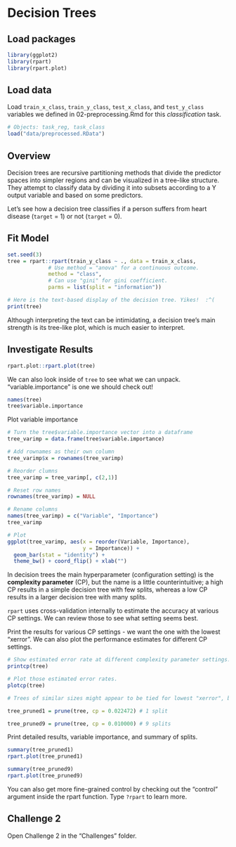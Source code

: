 # Decision Trees

## Load packages

```r
library(ggplot2)
library(rpart)
library(rpart.plot)
```

## Load data 

Load `train_x_class`, `train_y_class`, `test_x_class`, and `test_y_class` variables we defined in 02-preprocessing.Rmd for this *classification* task. 

```r
# Objects: task_reg, task_class
load("data/preprocessed.RData")
```

## Overview

Decision trees are recursive partitioning methods that divide the predictor spaces into simpler regions and can be visualized in a tree-like structure. They attempt to classify data by dividing it into subsets according to a Y output variable and based on some predictors.  

Let's see how a decision tree classifies if a person suffers from heart disease (`target` = 1) or not (`target` = 0).

## Fit Model

```r
set.seed(3)
tree = rpart::rpart(train_y_class ~ ., data = train_x_class,
             # Use method = "anova" for a continuous outcome.
             method = "class",
             # Can use "gini" for gini coefficient.
             parms = list(split = "information")) 

# Here is the text-based display of the decision tree. Yikes!  :^( 
print(tree)
```

Although interpreting the text can be intimidating, a decision tree's main strength is its tree-like plot, which is much easier to interpret.

## Investigate Results

```r
rpart.plot::rpart.plot(tree) 
```

We can also look inside of `tree` to see what we can unpack. "variable.importance" is one we should check out! 

```r
names(tree)
tree$variable.importance
```

Plot variable importance

```r
# Turn the tree$variable.importance vector into a dataframe
tree_varimp = data.frame(tree$variable.importance)

# Add rownames as their own column
tree_varimp$x = rownames(tree_varimp) 

# Reorder clumns
tree_varimp = tree_varimp[, c(2,1)]

# Reset row names
rownames(tree_varimp) = NULL 

# Rename columns
names(tree_varimp) = c("Variable", "Importance") 
tree_varimp

# Plot
ggplot(tree_varimp, aes(x = reorder(Variable, Importance), 
                        y = Importance)) + 
  geom_bar(stat = "identity") + 
  theme_bw() + coord_flip() + xlab("")
```

In decision trees the main hyperparameter (configuration setting) is the **complexity parameter** (CP), but the name is a little counterintuitive; a high CP results in a simple decision tree with few splits, whereas a low CP results in a larger decision tree with many splits.  

`rpart` uses cross-validation internally to estimate the accuracy at various CP settings. We can review those to see what setting seems best.  

Print the results for various CP settings - we want the one with the lowest "xerror". We can also plot the performance estimates for different CP settings. 

```r
# Show estimated error rate at different complexity parameter settings.
printcp(tree)

# Plot those estimated error rates.
plotcp(tree)

# Trees of similar sizes might appear to be tied for lowest "xerror", but a tree with fewer splits might be easier to interpret. 

tree_pruned1 = prune(tree, cp = 0.022472) # 1 split

tree_pruned9 = prune(tree, cp = 0.010000) # 9 splits
```

Print detailed results, variable importance, and summary of splits.

```r
summary(tree_pruned1) 
rpart.plot(tree_pruned1)
```
```r
summary(tree_pruned9) 
rpart.plot(tree_pruned9)
```

You can also get more fine-grained control by checking out the "control" argument inside the rpart function. Type `?rpart` to learn more.  

## Challenge 2
Open Challenge 2 in the "Challenges" folder. 
